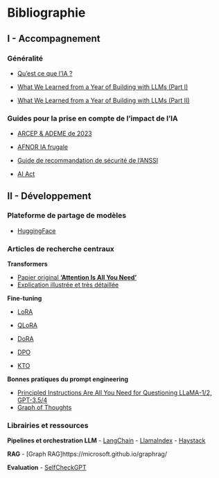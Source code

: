 # Bibliographie

## I - Accompagnement

### Généralité

- [Qu'est ce que l'IA ?](https://www.technologyreview.com/2024/07/10/1094475/what-is-artificial-intelligence-ai-definitive-guide/)

- [What We Learned from a Year of Building with LLMs (Part I)](https://www.oreilly.com/radar/what-we-learned-from-a-year-of-building-with-llms-part-i/)
- [What We Learned from a Year of Building with LLMs (Part II)](https://www.oreilly.com/radar/what-we-learned-from-a-year-of-building-with-llms-part-ii/)

### Guides pour la prise en compte de l'impact de l'IA

- [ARCEP & ADEME de 2023](https://www.arcep.fr/uploads/tx_gspublication/note-synthese-au-gouvernement-prospective-2030-2050_mars2023.pdf)
- [AFNOR IA frugale](https://normalisation.afnor.org/nos-solutions/afnor-spec/intelligence-artificielle-frugale/)
- [Guide de recommandation de sécurité de l'ANSSI](https://cyber.gouv.fr/publications/recommandations-de-securite-pour-un-systeme-dia-generative)

- [AI Act](https://artificialintelligenceact.eu/fr/high-level-summary/)

## II - Développement

### Plateforme de partage de modèles

- [HuggingFace](https://huggingface.co/spaces/open-llm-leaderboard/open_llm_leaderboard)

### Articles de recherche centraux

**Transformers**

- [Papier original **'Attention Is All You Need'**](https://arxiv.org/abs/1706.03762)
- [Explication illustrée et très détaillée](http://jalammar.github.io/illustrated-transformer/)

**Fine-tuning**

- [LoRA](https://arxiv.org/abs/2106.09685)
- [QLoRA](https://arxiv.org/abs/2305.14314)
- [DoRA](https://arxiv.org/abs/2402.09353)

- [DPO](https://arxiv.org/abs/2305.18290)
- [KTO](https://arxiv.org/abs/2402.01306)

**Bonnes pratiques du prompt engineering**

- [Principled Instructions Are All You Need for Questioning LLaMA-1/2, GPT-3.5/4](https://arxiv.org/abs/2312.16171)
- [Graph of Thoughts](https://arxiv.org/pdf/2308.09687)

### Librairies et ressources




**Pipelines et orchestration LLM**
- [LangChain](https://www.langchain.com/)
- [LlamaIndex](https://www.llamaindex.ai/)
- [Haystack](https://haystack.deepset.ai/)

**RAG**
- [Graph RAG]https://microsoft.github.io/graphrag/

**Evaluation**
- [SelfCheckGPT](https://github.com/potsawee/selfcheckgpt)